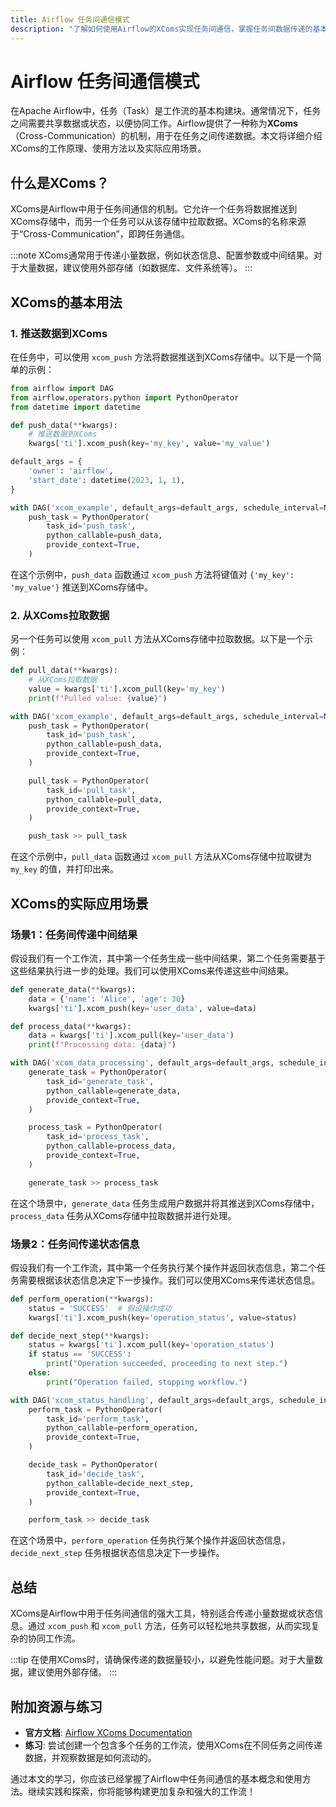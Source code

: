 ```yaml
---
title: Airflow 任务间通信模式
description: "了解如何使用Airflow的XComs实现任务间通信，掌握任务间数据传递的基本原理和实际应用场景。"
---
```


# Airflow 任务间通信模式

在Apache Airflow中，任务（Task）是工作流的基本构建块。通常情况下，任务之间需要共享数据或状态，以便协同工作。Airflow提供了一种称为**XComs**（Cross-Communication）的机制，用于在任务之间传递数据。本文将详细介绍XComs的工作原理、使用方法以及实际应用场景。

## 什么是XComs？

XComs是Airflow中用于任务间通信的机制。它允许一个任务将数据推送到XComs存储中，而另一个任务可以从该存储中拉取数据。XComs的名称来源于“Cross-Communication”，即跨任务通信。

:::note
XComs通常用于传递小量数据，例如状态信息、配置参数或中间结果。对于大量数据，建议使用外部存储（如数据库、文件系统等）。
:::

## XComs的基本用法

### 1. 推送数据到XComs

在任务中，可以使用 `xcom_push` 方法将数据推送到XComs存储中。以下是一个简单的示例：

```python
from airflow import DAG
from airflow.operators.python import PythonOperator
from datetime import datetime

def push_data(**kwargs):
    # 推送数据到XComs
    kwargs['ti'].xcom_push(key='my_key', value='my_value')

default_args = {
    'owner': 'airflow',
    'start_date': datetime(2023, 1, 1),
}

with DAG('xcom_example', default_args=default_args, schedule_interval=None) as dag:
    push_task = PythonOperator(
        task_id='push_task',
        python_callable=push_data,
        provide_context=True,
    )
```

在这个示例中，`push_data` 函数通过 `xcom_push` 方法将键值对 `{'my_key': 'my_value'}` 推送到XComs存储中。

### 2. 从XComs拉取数据

另一个任务可以使用 `xcom_pull` 方法从XComs存储中拉取数据。以下是一个示例：

```python
def pull_data(**kwargs):
    # 从XComs拉取数据
    value = kwargs['ti'].xcom_pull(key='my_key')
    print(f"Pulled value: {value}")

with DAG('xcom_example', default_args=default_args, schedule_interval=None) as dag:
    push_task = PythonOperator(
        task_id='push_task',
        python_callable=push_data,
        provide_context=True,
    )

    pull_task = PythonOperator(
        task_id='pull_task',
        python_callable=pull_data,
        provide_context=True,
    )

    push_task >> pull_task
```

在这个示例中，`pull_data` 函数通过 `xcom_pull` 方法从XComs存储中拉取键为 `my_key` 的值，并打印出来。

## XComs的实际应用场景

### 场景1：任务间传递中间结果

假设我们有一个工作流，其中第一个任务生成一些中间结果，第二个任务需要基于这些结果执行进一步的处理。我们可以使用XComs来传递这些中间结果。

```python
def generate_data(**kwargs):
    data = {'name': 'Alice', 'age': 30}
    kwargs['ti'].xcom_push(key='user_data', value=data)

def process_data(**kwargs):
    data = kwargs['ti'].xcom_pull(key='user_data')
    print(f"Processing data: {data}")

with DAG('xcom_data_processing', default_args=default_args, schedule_interval=None) as dag:
    generate_task = PythonOperator(
        task_id='generate_task',
        python_callable=generate_data,
        provide_context=True,
    )

    process_task = PythonOperator(
        task_id='process_task',
        python_callable=process_data,
        provide_context=True,
    )

    generate_task >> process_task
```

在这个场景中，`generate_data` 任务生成用户数据并将其推送到XComs存储中，`process_data` 任务从XComs存储中拉取数据并进行处理。

### 场景2：任务间传递状态信息

假设我们有一个工作流，其中第一个任务执行某个操作并返回状态信息，第二个任务需要根据该状态信息决定下一步操作。我们可以使用XComs来传递状态信息。

```python
def perform_operation(**kwargs):
    status = 'SUCCESS'  # 假设操作成功
    kwargs['ti'].xcom_push(key='operation_status', value=status)

def decide_next_step(**kwargs):
    status = kwargs['ti'].xcom_pull(key='operation_status')
    if status == 'SUCCESS':
        print("Operation succeeded, proceeding to next step.")
    else:
        print("Operation failed, stopping workflow.")

with DAG('xcom_status_handling', default_args=default_args, schedule_interval=None) as dag:
    perform_task = PythonOperator(
        task_id='perform_task',
        python_callable=perform_operation,
        provide_context=True,
    )

    decide_task = PythonOperator(
        task_id='decide_task',
        python_callable=decide_next_step,
        provide_context=True,
    )

    perform_task >> decide_task
```

在这个场景中，`perform_operation` 任务执行某个操作并返回状态信息，`decide_next_step` 任务根据状态信息决定下一步操作。

## 总结

XComs是Airflow中用于任务间通信的强大工具，特别适合传递小量数据或状态信息。通过 `xcom_push` 和 `xcom_pull` 方法，任务可以轻松地共享数据，从而实现复杂的协同工作流。

:::tip
在使用XComs时，请确保传递的数据量较小，以避免性能问题。对于大量数据，建议使用外部存储。
:::

## 附加资源与练习

- **官方文档**: [Airflow XComs Documentation](https://airflow.apache.org/docs/apache-airflow/stable/concepts/xcoms.html)
- **练习**: 尝试创建一个包含多个任务的工作流，使用XComs在不同任务之间传递数据，并观察数据是如何流动的。

通过本文的学习，你应该已经掌握了Airflow中任务间通信的基本概念和使用方法。继续实践和探索，你将能够构建更加复杂和强大的工作流！